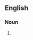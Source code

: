 {{also|tétrathionates}}

==English==

===Noun===
{{head|en|noun form}}

# {{plural of|en|tetrathionate}}